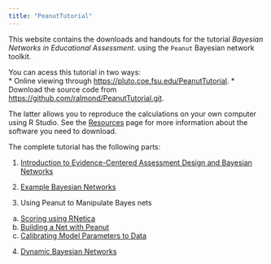 ```yaml
---
title: "PeanutTutorial"
---
```


This website contains the downloads and handouts for the tutorial *Bayesian Networks in Educational Assessment*. using the `Peanut` Bayesian network toolkit.

You can acess this tutorial in two ways:\
\* Online viewing through <https://pluto.coe.fsu.edu/PeanutTutorial>. \* Download the source code from <https://github.com/ralmond/PeanutTutorial.git>.

The latter allows you to reproduce the calculations on your own computer using R Studio. See the [Resources](Resources.qmd) page for more information about the software you need to download.

The complete tutorial has the following parts:

1.  [Introduction to Evidence-Centered Assessment Design and Bayesian Networks](ECD.qmd)

2.  [Example Bayesian Networks](BayesNets.qmd)

3.  Using Peanut to Manipulate Bayes nets

```{=html}
<!-- -->
```
a.  [Scoring using RNetica](Scoring.qmd)
b.  [Building a Net with Peanut](Building.qmd)
c.  [Calibrating Model Parameters to Data](Updating.qmd)

```{=html}
<!-- -->
```
4.  [Dynamic Bayesian Networks](Dynamic.qmd)
